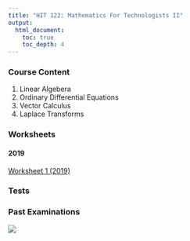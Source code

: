 ```yaml
---
title: "HIT 122: Mathematics For Technologists II"
output:
  html_document:
    toc: true
    toc_depth: 4
---
```


### Course Content
(@) Linear Algebera
(@) Ordinary Differential Equations
(@) Vector Calculus
(@) Laplace Transforms

### Worksheets
#### 2019
[Worksheet 1 (2019)](https://drive.google.com/file/d/1QqQITzFhzlM4vkRXTLAVYAdOmQDvzbQB/view?usp=sharing)

### Tests

### Past Examinations

![ ](/Users/admin/Documents/GitHub/maths/d2.png)